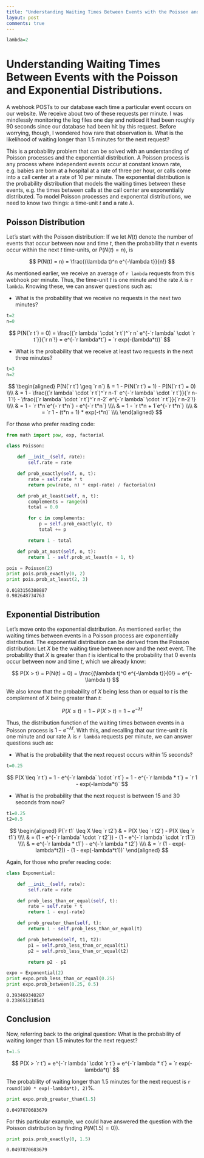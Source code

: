 ```yaml
---
title: "Understanding Waiting Times Between Events with the Poisson and Exponential Distributions."
layout: post
comments: true
---
```


```r
lambda=2
```

# Understanding Waiting Times Between Events with the Poisson and Exponential Distributions.

A webhook POSTs to our database each time a particular event occurs on our website. We receive about two of these requests per minute. I was mindlessly monitoring the log files one day and noticed it had been roughly 90 seconds since our database had been hit by this request. Before worrying, though, I wondered how rare that observation is. What is the likelihood of waiting longer than 1.5 minutes for the next request?

This is a probability problem that can be solved with an understanding of Poisson processes and the exponential distribution. A Poisson process is any process where independent events occur at constant known rate, e.g. babies are born at a hospital at a rate of three per hour, or calls come into a call center at a rate of 10 per minute. The exponential distribution is the probability distribution that models the waiting times between these events, e.g. the times between calls at the call center are exponentially distributed. To model Poisson processes and exponental distributions, we need to know two things: a time-unit $t$ and a rate $\lambda$.

## Poisson Distribution

Let's start with the Poisson distribution: If we let $N(t)$ denote the number of events that occur between now and time $t$, then the probability that $n$ events occur within the next $t$ time-units, or $P(N(t) = n)$, is

$$
  P(N(t) = n) = \frac{(\lambda t)^n e^{-\lambda t}}{n!}
$$

As mentioned earlier, we receive an average of `r lambda` requests from this webhook per minute. Thus, the time-unit $t$ is one minute and the rate $\lambda$ is `r lambda`. Knowing these, we can answer questions such as:

* What is the probability that we receive no requests in the next two minutes?
```r
t=2
n=0
```

$$
  P(N(`r t`) = 0) = \frac{(`r lambda` \cdot `r t`)^`r n` e^{-`r lambda` \cdot `r t`}}{`r n`!} = e^{-`r lambda*t`} = `r exp(-(lambda*t))`
$$

* What is the probability that we receive at least two requests in the next three minutes?
```r
t=3
n=2
```

$$
\begin{aligned}
P(N(`r t`) \geq `r n`) & = 1 - P(N(`r t`) = 1) - P(N(`r t`) = 0) \\\\
                       & = 1 - \frac{(`r lambda` \cdot `r t`)^`r n-1` e^{-`r lambda` \cdot `r t`}}{`r n-1`!} - \frac{(`r lambda` \cdot `r t`)^`r n-2` e^{-`r lambda` \cdot `r t`}}{`r n-2`!} \\\\
                       & = 1 - `r t*n`e^{-`r t*n`} - e^{-`r t*n`} \\\\
                       & = 1 - `r t*n + 1`e^{-`r t*n`} \\\\
                       & = `r 1 - (t*n + 1) * exp(-t*n)` \\\\
\end{aligned}
$$

For those who prefer reading code:

```python
from math import pow, exp, factorial

class Poisson:

    def __init__(self, rate):
        self.rate = rate

    def prob_exactly(self, n, t):
        rate = self.rate * t
        return pow(rate, n) * exp(-rate) / factorial(n)

    def prob_at_least(self, n, t):
        complements = range(n)
        total = 0.0

        for c in complements:
            p = self.prob_exactly(c, t)
            total += p

        return 1 - total

    def prob_at_most(self, n, t):
        return 1 - self.prob_at_least(n + 1, t)

pois = Poisson(2)
print pois.prob_exactly(0, 2)
print pois.prob_at_least(2, 3)
```

```
0.0183156388887
0.982648734763
```

## Exponential Distribution

Let's move onto the exponential distribution. As mentioned earlier, the waiting times between events in a Poisson process are exponentially distributed. The exponential distribution can be derived from the Poisson distribution: Let $X$ be the waiting time between now and the next event. The probability that $X$ is greater than $t$ is identical to the probability that 0 events occur between now and time $t$, which we already know:

$$
P(X > t) = P(N(t) = 0) = \frac{(\lambda t)^0 e^{-\lambda t}}{0!} = e^{-\lambda t}
$$

We also know that the probability of $X$ being less than or equal to $t$ is the complement of $X$ being greater than $t$:

$$
P(X \leq t) = 1 - P(X > t) = 1 - e^{-\lambda t}
$$

Thus, the distribution function of the waiting times between events in a Poisson process is $1 - e^{-\lambda t}$. With this, and recalling that our time-unit $t$ is one minute and our rate $\lambda$ is `r lambda` requests per minute, we can answer questions such as:

* What is the probability that the next request occurs within 15 seconds?

```r
t=0.25
```

$$
P(X \leq `r t`) = 1 - e^{-`r lambda` \cdot `r t`} = 1 - e^{-`r lambda * t`} = `r 1 - exp(-lambda*t)`
$$

* What is the probability that the next request is between 15 and 30 seconds from now?

```r
t1=0.25
t2=0.5
```

$$
\begin{aligned}
P(`r t1` \leq X \leq `r t2`) & = P(X \leq `r t2`) - P(X \leq `r t1`) \\\\
                             & = (1 - e^{-`r lambda` \cdot `r t2`}) - (1 - e^{-`r lambda` \cdot `r t1`}) \\\\
                             & = e^{-`r lambda * t1`} - e^{-`r lambda * t2`} \\\\
                             & = `r (1 - exp(-lambda*t2)) - (1 - exp(-lambda*t1))`
\end{aligned}
$$

Again, for those who prefer reading code:

```python
class Exponential:

    def __init__(self, rate):
        self.rate = rate

    def prob_less_than_or_equal(self, t):
        rate = self.rate * t
        return 1 - exp(-rate)

    def prob_greater_than(self, t):
        return 1 - self.prob_less_than_or_equal(t)

    def prob_between(self, t1, t2):
        p1 = self.prob_less_than_or_equal(t1)
        p2 = self.prob_less_than_or_equal(t2)

        return p2 - p1

expo = Exponential(2)
print expo.prob_less_than_or_equal(0.25)
print expo.prob_between(0.25, 0.5)
```

```
0.393469340287
0.238651218541
```

## Conclusion

Now, referring back to the original question: What is the probability of waiting longer than 1.5 minutes for the next request?

```r
t=1.5
```

$$
P(X > `r t`) = e^{-`r lambda` \cdot `r t`} = e^{-`r lambda * t`} = `r exp(-lambda*t)`
$$

The probability of waiting longer than 1.5 minutes for the next request is `r round(100 * exp(-lambda*t), 2)`%.

```python
print expo.prob_greater_than(1.5)
```

```
0.0497870683679
```

For this particular example, we could have answered the question with the Poisson distribution by finding $P(N(1.5) = 0))$.

```python
print pois.prob_exactly(0, 1.5)
```

```
0.0497870683679
```
